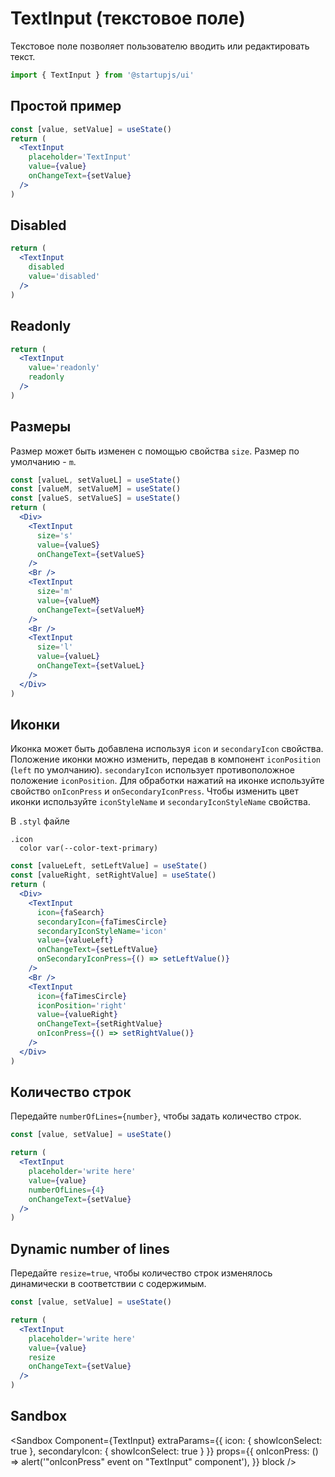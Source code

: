 
# TextInput (текстовое поле)

Текстовое поле позволяет пользователю вводить или редактировать текст.

```jsx
import { TextInput } from '@startupjs/ui'
```

## Простой пример

```jsx example
const [value, setValue] = useState()
return (
  <TextInput
    placeholder='TextInput'
    value={value}
    onChangeText={setValue}
  />
)
```

## Disabled

```jsx example
return (
  <TextInput
    disabled
    value='disabled'
  />
)
```

## Readonly

```jsx example
return (
  <TextInput
    value='readonly'
    readonly
  />
)
```

## Размеры

Размер может быть изменен с помощью свойства `size`. Размер по умолчанию - `m`.

```jsx example
const [valueL, setValueL] = useState()
const [valueM, setValueM] = useState()
const [valueS, setValueS] = useState()
return (
  <Div>
    <TextInput
      size='s'
      value={valueS}
      onChangeText={setValueS}
    />
    <Br />
    <TextInput
      size='m'
      value={valueM}
      onChangeText={setValueM}
    />
    <Br />
    <TextInput
      size='l'
      value={valueL}
      onChangeText={setValueL}
    />
  </Div>
)
```

## Иконки

Иконка может быть добавлена используя `icon` и `secondaryIcon` свойства. Положение иконки можно изменить, передав в компонент `iconPosition` (`left` по умолчанию). `secondaryIcon` использует противоположное положение `iconPosition`. Для обработки нажатий на иконке используйте свойство `onIconPress` и `onSecondaryIconPress`. Чтобы изменить цвет иконки используйте `iconStyleName` и `secondaryIconStyleName` свойства.

В `.styl` файле
```stylus
.icon
  color var(--color-text-primary)
```

```jsx example
const [valueLeft, setLeftValue] = useState()
const [valueRight, setRightValue] = useState()
return (
  <Div>
    <TextInput
      icon={faSearch}
      secondaryIcon={faTimesCircle}
      secondaryIconStyleName='icon'
      value={valueLeft}
      onChangeText={setLeftValue}
      onSecondaryIconPress={() => setLeftValue()}
    />
    <Br />
    <TextInput
      icon={faTimesCircle}
      iconPosition='right'
      value={valueRight}
      onChangeText={setRightValue}
      onIconPress={() => setRightValue()}
    />
  </Div>
)
```

## Количество строк

Передайте `numberOfLines={number}`, чтобы задать количество строк.

```jsx example
const [value, setValue] = useState()

return (
  <TextInput
    placeholder='write here'
    value={value}
    numberOfLines={4}
    onChangeText={setValue}
  />
)
```

## Dynamic number of lines

Передайте `resize=true`, чтобы количество строк изменялось динамически в соответствии с содержимым.

```jsx example
const [value, setValue] = useState()

return (
  <TextInput
    placeholder='write here'
    value={value}
    resize
    onChangeText={setValue}
  />
)
```


## Sandbox

<Sandbox
  Component={TextInput}
  extraParams={{
    icon: { showIconSelect: true },
    secondaryIcon: { showIconSelect: true }
  }}
  props={{
    onIconPress: () => alert('"onIconPress" event on "TextInput" component'),
  }}
  block
/>
